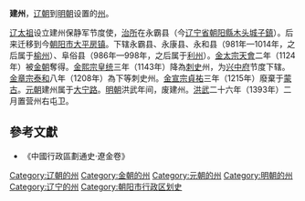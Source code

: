'''建州'''，[[辽朝|辽朝]]到[[明朝|明朝]]设置的[[州|州]]。

[[辽太祖|辽太祖]]设立建州保静军节度使，[[治所|治所]]在永霸县（今[[辽宁省|辽宁省]][[朝阳縣|朝阳縣]][[木头城子鎮|木头城子鎮]]）。后来迁移到今[[朝阳市|朝阳市]][[大平房镇|大平房镇]]。下辖永霸县、永康县、永和县（981年—1014年，之后属于[[榆州|榆州]]）、阜俗县（986年—998年，之后属于[[利州|利州]]）。[[金太宗|金太宗]][[天会_(金朝)|天會]]二年（1124年）被[[金朝|金朝]]奪得。[[金熙宗|金熙宗]][[皇统|皇统]]三年（1143年）降為[[刺史|刺史]]州，为[[兴中府|兴中府]]节度下辖。[[金章宗|金章宗]][[泰和_(年号)|泰和]]八年（1208年）為下等刺史州。[[金宣宗|金宣宗]][[貞祐|貞祐]]三年（1215年）廢棄于[[蒙古|蒙古]]。[[元朝|元朝]]建州属于[[大宁路|大宁路]]。[[明朝|明朝]]洪武年间，废建州。[[洪武|洪武]]二十六年（1393年）二月置营州右屯卫。

==參考文獻==
*《中國行政區劃通史·遼金卷》

{{辽朝行政区划|nocat}}
{{金朝行政区划|nocat}}
[[Category:辽朝的州|Category:辽朝的州]]
[[Category:金朝的州|Category:金朝的州]]
[[Category:元朝的州|Category:元朝的州]]
[[Category:明朝的州|Category:明朝的州]]
[[Category:辽宁的州|Category:辽宁的州]]
[[Category:朝阳市行政区划史|Category:朝阳市行政区划史]]